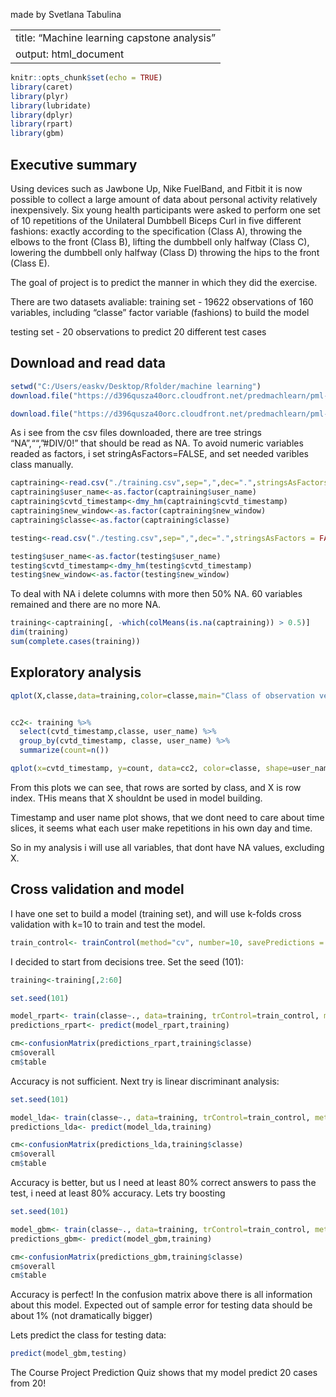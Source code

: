 

made by Svetlana Tabulina

---
title: "Machine learning capstone analysis"
output: html_document
---

```{r setup, include=FALSE}
knitr::opts_chunk$set(echo = TRUE)
library(caret)
library(plyr)
library(lubridate)
library(dplyr)
library(rpart)
library(gbm)
```

## Executive summary

Using devices such as Jawbone Up, Nike FuelBand, and Fitbit it is now possible to collect a large amount of data about personal activity relatively inexpensively.  Six young health participants were asked to perform one set of 10 repetitions of the Unilateral Dumbbell Biceps Curl in five different fashions: 
exactly according to the specification (Class A), 
throwing the elbows to the front (Class B), 
lifting the dumbbell only halfway (Class C), 
lowering the dumbbell only halfway (Class D) 
throwing the hips to the front (Class E).

The goal of project is to predict the manner in which they did the exercise.

There are two datasets avaliable:
training set - 19622 observations of  160 variables, including "classe"  factor variable (fashions) to build the model

testing set - 20 observations to predict 20 different test cases

## Download and read data

```{r download data, results="hide"}
setwd("C:/Users/easkv/Desktop/Rfolder/machine learning")
download.file("https://d396qusza40orc.cloudfront.net/predmachlearn/pml-training.csv",destfile = "./training.csv")

download.file("https://d396qusza40orc.cloudfront.net/predmachlearn/pml-testing.csv",destfile = "./testing.csv")
```

As i see from the csv files downloaded, there are tree strings "NA","","#DIV/0!" that should be read as NA.
To avoid numeric variables readed as factors, i set stringAsFactors=FALSE, and set needed varibles class manually.

```{r read data}
captraining<-read.csv("./training.csv",sep=",",dec=".",stringsAsFactors = FALSE,na.strings = c("NA","","#DIV/0!"))
captraining$user_name<-as.factor(captraining$user_name)
captraining$cvtd_timestamp<-dmy_hm(captraining$cvtd_timestamp)
captraining$new_window<-as.factor(captraining$new_window)
captraining$classe<-as.factor(captraining$classe)

testing<-read.csv("./testing.csv",sep=",",dec=".",stringsAsFactors = FALSE,na.strings = c("NA","","#DIV/0!"))

testing$user_name<-as.factor(testing$user_name)
testing$cvtd_timestamp<-dmy_hm(testing$cvtd_timestamp)
testing$new_window<-as.factor(testing$new_window)
```

To deal with NA i delete columns with more then 50% NA. 60 variables remained and there are no more NA.

```{r delete varibles with more then 50% NA}
training<-captraining[, -which(colMeans(is.na(captraining)) > 0.5)]
dim(training)
sum(complete.cases(training))
```


## Exploratory analysis

```{r exploratory analysis}

qplot(X,classe,data=training,color=classe,main="Class of observation versus variable X")


cc2<- training %>%
  select(cvtd_timestamp,classe, user_name) %>%
  group_by(cvtd_timestamp, classe, user_name) %>%
  summarize(count=n())

qplot(x=cvtd_timestamp, y=count, data=cc2, color=classe, shape=user_name, main="Number of observations of  each class \n by timestamp and user name")
```



From this plots we can see, that rows are sorted by class, and X is row index.
THis means that X shouldnt be used in model building.

Timestamp and user name plot shows, that we dont need to care about time slices, it seems what each user make  repetitions in his own day and time.

So in my analysis i will use all variables, that dont have NA values, excluding X.

## Cross validation and model 

I have one set to build a model (training set), and will use k-folds cross validation with k=10 to train and test the model.

```{r cross validation}
train_control<- trainControl(method="cv", number=10, savePredictions = TRUE)
```

I decided to start from decisions tree. Set the seed (101):

```{r decision trees,results="hide"}
training<-training[,2:60]

set.seed(101)

model_rpart<- train(classe~., data=training, trControl=train_control, method="rpart")
predictions_rpart<- predict(model_rpart,training)
```


```{r decision trees confusion matrix}
cm<-confusionMatrix(predictions_rpart,training$classe)
cm$overall
cm$table
```

Accuracy is not sufficient.
Next try is linear discriminant analysis: 

```{r lda ,results="hide", message=FALSE, warning=FALSE,error=FALSE}
set.seed(101)

model_lda<- train(classe~., data=training, trControl=train_control, method="lda")
predictions_lda<- predict(model_lda,training)
```


```{r lda confusion matrix}
cm<-confusionMatrix(predictions_lda,training$classe)
cm$overall
cm$table
```


Accuracy is better, but us I need at least 80% correct answers to pass the test, i need at least 80% accuracy.
Lets try boosting

```{r boosting,results="hide"}
set.seed(101)

model_gbm<- train(classe~., data=training, trControl=train_control, method="gbm")
predictions_gbm<- predict(model_gbm,training)
```


```{r boosting confusion matrix}
cm<-confusionMatrix(predictions_gbm,training$classe)
cm$overall
cm$table
```

Accuracy is perfect!
In the confusion matrix above there is all information about this model.
Expected out of sample error for testing data should be about 1% (not dramatically bigger)

Lets predict the class for testing data:

```{r prediction}

predict(model_gbm,testing)

```

The Course Project Prediction Quiz shows that my model predict 20 cases from 20!








